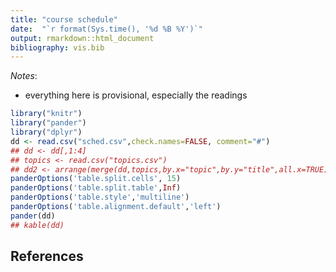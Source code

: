 ```yaml
---
title: "course schedule"
date:  "`r format(Sys.time(), '%d %B %Y')`"
output: rmarkdown::html_document
bibliography: vis.bib
---
```


*Notes*:

- everything here is provisional, especially the readings

```r
library("knitr")
library("pander")
library("dplyr")
dd <- read.csv("sched.csv",check.names=FALSE, comment="#")
## dd <- dd[,1:4]
## topics <- read.csv("topics.csv")
## dd2 <- arrange(merge(dd,topics,by.x="topic",by.y="title",all.x=TRUE),number)
panderOptions('table.split.cells', 15)
panderOptions('table.split.table',Inf)
panderOptions('table.style','multiline')
panderOptions('table.alignment.default','left')
pander(dd)
## kable(dd)
```

<!-- regular html comment
After break, the course will be student-driven (choice of topics, presentations)
--> 
## References

